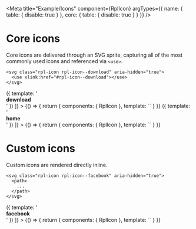 
<Meta
  title="Example/Icons"
  component={RplIcon}
  argTypes={{
    name: { table: { disable: true } },
    core: { table: { disable: true } }
  }}
/>

# Core icons

Core icons are delivered through an SVG sprite, capturing all of the most commonly used icons and referenced via `<use>`.

```
<svg class="rpl-icon rpl-icon--download" aria-hidden="true">
  <use xlink:href="#rpl-icon--download"></use>
</svg>
```

<Canvas>
  <Story
    name="Download"
    decorators={[
      () => ({
        template: '<div class="storybook-block"><story /><b>download</b></div>'
      })
    ]}
  >
    {() => {
      return {
        components: { RplIcon },
        template: `<RplIcon name="download" core="true"></RplIcon>`
      }
    }}
  </Story>
  <Story
    name="Home"
    decorators={[
      () => ({
        template: '<div class="storybook-block"><story /><b>home</b></div>'
      })
    ]}
  >
    {() => {
      return {
        components: { RplIcon },
        template: `<RplIcon name="home" core="true"></RplIcon>`
      }
    }}
  </Story>
</Canvas>

# Custom icons

Custom icons are rendered directly inline.

```
<svg class="rpl-icon rpl-icon--facebook" aria-hidden="true">
  <path>
    ...
  </path>
</svg>
```

<Canvas>
  <Story
    name="Facebook"
    decorators={[
      () => ({
        template: '<div class="storybook-block"><story /><b>facebook</b></div>'
      })
    ]}
  >
    {() => {
      return {
        components: { RplIcon },
        template: `<RplIcon name="facebook" core="false"></RplIcon>`
      }
    }}
  </Story>
</Canvas>
